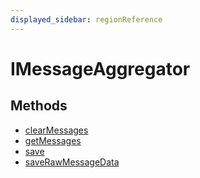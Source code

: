```yaml
---
displayed_sidebar: regionReference
---
```



# IMessageAggregator

## Methods

- [clearMessages](../../IMessageAggregator/methods/region.IMessageAggregator.clearMessages/page.mdx)
- [getMessages](../../IMessageAggregator/methods/region.IMessageAggregator.getMessages/page.mdx)
- [save](../../IMessageAggregator/methods/region.IMessageAggregator.save/page.mdx)
- [saveRawMessageData](../../IMessageAggregator/methods/region.IMessageAggregator.saveRawMessageData/page.mdx)

